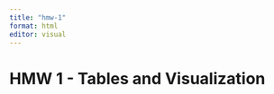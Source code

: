 ```yaml
---
title: "hmw-1"
format: html
editor: visual
---
```


# HMW 1 - Tables and Visualization

```r

```
